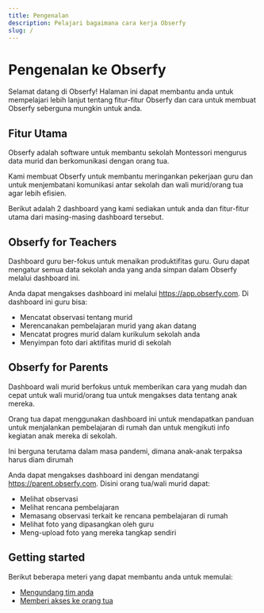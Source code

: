```yaml
---
title: Pengenalan
description: Pelajari bagaimana cara kerja Obserfy
slug: /
---
```


# Pengenalan ke Obserfy

Selamat datang di Obserfy! Halaman ini dapat membantu anda untuk mempelajari lebih lanjut tentang fitur-fitur Obserfy
dan cara untuk membuat Obserfy seberguna mungkin untuk anda.

## Fitur Utama

Obserfy adalah software untuk membantu sekolah Montessori mengurus data murid dan berkomunikasi dengan orang tua.

Kami membuat Obserfy untuk membantu meringankan pekerjaan guru dan untuk menjembatani komunikasi antar sekolah dan wali
murid/orang tua agar lebih efisien.

Berikut adalah 2 dashboard yang kami sediakan untuk anda dan fitur-fitur utama dari masing-masing dashboard tersebut.

## Obserfy for Teachers

Dashboard guru ber-fokus untuk menaikan produktifitas guru. Guru dapat mengatur semua data sekolah anda yang anda simpan
dalam Obserfy melalui dashboard ini.

Anda dapat mengakses dashboard ini melalui https://app.obserfy.com. Di dashboard ini guru bisa:

- Mencatat observasi tentang murid
- Merencanakan pembelajaran murid yang akan datang
- Mencatat progres murid dalam kurikulum sekolah anda
- Menyimpan foto dari aktifitas murid di sekolah


## Obserfy for Parents

Dashboard wali murid berfokus untuk memberikan cara yang mudah dan cepat untuk wali murid/orang tua untuk mengakses data
tentang anak mereka.

Orang tua dapat menggunakan dashboard ini untuk mendapatkan panduan untuk menjalankan pembelajaran di rumah dan untuk
mengikuti info kegiatan anak mereka di sekolah.

Ini berguna terutama dalam masa pandemi, dimana anak-anak terpaksa harus diam dirumah

Anda dapat mengakses dashboard ini dengan mendatangi https://parent.obserfy.com. Disini orang tua/wali murid dapat:

- Melihat observasi
- Melihat rencana pembelajaran
- Memasang observasi terkait ke rencana pembelajaran di rumah
- Melihat foto yang dipasangkan oleh guru
- Meng-upload foto yang mereka tangkap sendiri

## Getting started

Berikut beberapa meteri yang dapat membantu anda untuk memulai:

- [Mengundang tim anda](/docs/inviting-your-team)
- [Memberi akses ke orang tua](/docs/giving-parents-access)
